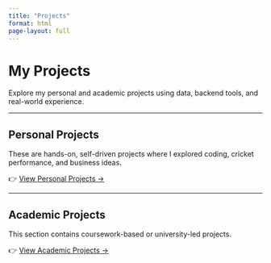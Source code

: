 ```yaml
---
title: "Projects"
format: html
page-layout: full
---
```


# My Projects

Explore my personal and academic projects using data, backend tools, and real-world experience.

---

## Personal Projects

These are hands-on, self-driven projects where I explored coding, cricket performance, and business ideas.

👉 [View Personal Projects →](projects/personal.html)

---

## Academic Projects

This section contains coursework-based or university-led projects.

👉 [View Academic Projects →](projects/academic.html)







